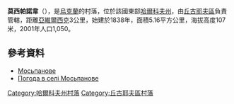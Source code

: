 {{coord|49|38|22|N|36|44|41|E|scale:100000_region:UA|display=title}}

'''莫西帕諾韋'''（{{lang-uk|Мосьпанове}}），是[[烏克蘭|烏克蘭]]的村落，位於該國東部[[哈爾科夫州|哈爾科夫州]]，由[[丘古耶夫區|丘古耶夫區]]負責管轄，距離[[亞維爾西克|亞維爾西克]]3公里，始建於1838年，面積5.16平方公里，海拔高度107米，2001年人口1,050。

==參考資料==
*[http://w1.c1.rada.gov.ua/pls/z7502/A005?rdat1=09.01.2009&rf7571=34182 Мосьпанове]{{dead link|date=2018年4月 |bot=InternetArchiveBot |fix-attempted=yes }}
* [http://weather.in.ua/ua/har'kovskaja/16365 Погода в селі Мосьпанове]

{{DEFAULTSORT:Мосьпанове}}
[[Category:哈爾科夫州村落|Category:哈爾科夫州村落]]
[[Category:丘古耶夫區村落|Category:丘古耶夫區村落]]


{{Kharkiv-geo-stub}}